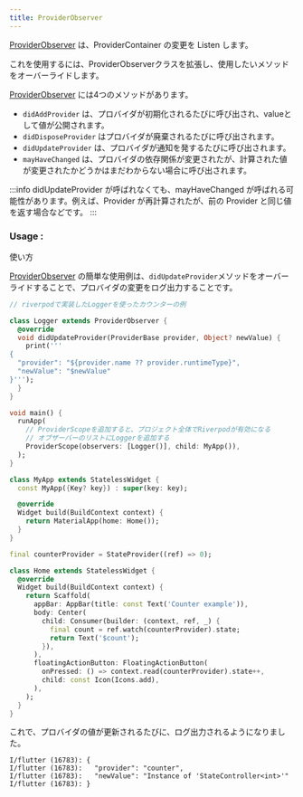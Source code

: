 ```yaml
---
title: ProviderObserver
---
```


[ProviderObserver] は、ProviderContainer の変更を Listen します。

これを使用するには、ProviderObserverクラスを拡張し、使用したいメソッドをオーバーライドします。

[ProviderObserver] には4つのメソッドがあります。

- `didAddProvider` は、プロバイダが初期化されるたびに呼び出され、valueとして値が公開されます。
- `didDisposeProvider` はプロバイダが廃棄されるたびに呼び出されます。
- `didUpdateProvider` は、プロバイダが通知を発するたびに呼び出されます。
- `mayHaveChanged` は、プロバイダの依存関係が変更されたが、計算された値が変更されたかどうかはまだわからない場合に呼び出されます。

:::info
didUpdateProvider が呼ばれなくても、mayHaveChanged が呼ばれる可能性があります。例えば、Provider が再計算されたが、前の Provider と同じ値を返す場合などです。
:::

### Usage :

使い方

[ProviderObserver] の簡単な使用例は、`didUpdateProvider`メソッドをオーバーライドすることで、プロバイダの変更をログ出力することです。

```dart
// riverpodで実装したLoggerを使ったカウンターの例

class Logger extends ProviderObserver {
  @override
  void didUpdateProvider(ProviderBase provider, Object? newValue) {
    print('''
{
  "provider": "${provider.name ?? provider.runtimeType}",
  "newValue": "$newValue"
}''');
  }
}

void main() {
  runApp(
    // ProviderScopeを追加すると、プロジェクト全体でRiverpodが有効になる
    // オブザーバーのリストにLoggerを追加する
    ProviderScope(observers: [Logger()], child: MyApp()),
  );
}

class MyApp extends StatelessWidget {
  const MyApp({Key? key}) : super(key: key);

  @override
  Widget build(BuildContext context) {
    return MaterialApp(home: Home());
  }
}

final counterProvider = StateProvider((ref) => 0);

class Home extends StatelessWidget {
  @override
  Widget build(BuildContext context) {
    return Scaffold(
      appBar: AppBar(title: const Text('Counter example')),
      body: Center(
        child: Consumer(builder: (context, ref, _) {
          final count = ref.watch(counterProvider).state;
          return Text('$count');
        }),
      ),
      floatingActionButton: FloatingActionButton(
        onPressed: () => context.read(counterProvider).state++,
        child: const Icon(Icons.add),
      ),
    );
  }
}
```

これで、プロバイダの値が更新されるたびに、ログ出力されるようになりました。

```
I/flutter (16783): {
I/flutter (16783):   "provider": "counter",
I/flutter (16783):   "newValue": "Instance of 'StateController<int>'"
I/flutter (16783): }
```

[providerobserver]: https://pub.dev/documentation/riverpod/latest/riverpod/ProviderObserver-class.html
